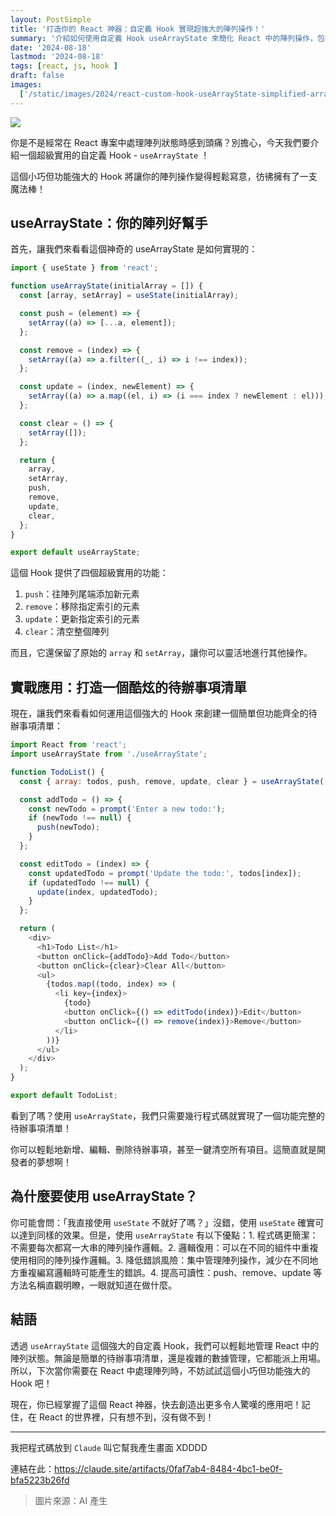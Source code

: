 ```yaml
---
layout: PostSimple
title: '打造你的 React 神器：自定義 Hook 實現超強大的陣列操作！'
summary: '介紹如何使用自定義 Hook useArrayState 來簡化 React 中的陣列操作，包括新增、刪除、更新等功能，並展示如何應用於待辦事項清單。'
date: '2024-08-18'
lastmod: '2024-08-18'
tags: [react, js, hook ]
draft: false
images:
  ['/static/images/2024/react-custom-hook-useArrayState-simplified-array-operations/cover.webp']
---
```


![](https://image.cashwu.com/2024/react-custom-hook-useArrayState-simplified-array-operations/cover.webp)

你是不是經常在 React 專案中處理陣列狀態時感到頭痛？別擔心，今天我們要介紹一個超級實用的自定義 Hook - `useArrayState` ！

這個小巧但功能強大的 Hook 將讓你的陣列操作變得輕鬆寫意，彷彿擁有了一支魔法棒！

## useArrayState：你的陣列好幫手

首先，讓我們來看看這個神奇的 useArrayState 是如何實現的：

```javascript:useArrayState.js
import { useState } from 'react';

function useArrayState(initialArray = []) {
  const [array, setArray] = useState(initialArray);

  const push = (element) => {
    setArray((a) => [...a, element]);
  };

  const remove = (index) => {
    setArray((a) => a.filter((_, i) => i !== index));
  };

  const update = (index, newElement) => {
    setArray((a) => a.map((el, i) => (i === index ? newElement : el)));
  };

  const clear = () => {
    setArray([]);
  };

  return {
    array,
    setArray,
    push,
    remove,
    update,
    clear,
  };
}

export default useArrayState;
```

這個 Hook 提供了四個超級實用的功能：

1. `push`：往陣列尾端添加新元素
2. `remove`：移除指定索引的元素
3. `update`：更新指定索引的元素
4. `clear`：清空整個陣列

而且，它還保留了原始的 `array` 和 `setArray`，讓你可以靈活地進行其他操作。

## 實戰應用：打造一個酷炫的待辦事項清單

現在，讓我們來看看如何運用這個強大的 Hook 來創建一個簡單但功能齊全的待辦事項清單：

```javascript:TodoList.js
import React from 'react';
import useArrayState from './useArrayState';

function TodoList() {
  const { array: todos, push, remove, update, clear } = useArrayState([]);

  const addTodo = () => {
    const newTodo = prompt('Enter a new todo:');
    if (newTodo !== null) {
      push(newTodo);
    }
  };

  const editTodo = (index) => {
    const updatedTodo = prompt('Update the todo:', todos[index]);
    if (updatedTodo !== null) {
      update(index, updatedTodo);
    }
  };

  return (
    <div>
      <h1>Todo List</h1>
      <button onClick={addTodo}>Add Todo</button>
      <button onClick={clear}>Clear All</button>
      <ul>
        {todos.map((todo, index) => (
          <li key={index}>
            {todo}
            <button onClick={() => editTodo(index)}>Edit</button>
            <button onClick={() => remove(index)}>Remove</button>
          </li>
        ))}
      </ul>
    </div>
  );
}

export default TodoList;
```

看到了嗎？使用 `useArrayState`，我們只需要幾行程式碼就實現了一個功能完整的待辦事項清單！

你可以輕鬆地新增、編輯、刪除待辦事項，甚至一鍵清空所有項目。這簡直就是開發者的夢想啊！

## 為什麼要使用 useArrayState？

你可能會問：「我直接使用 `useState` 不就好了嗎？」沒錯，使用 `useState` 確實可以達到同樣的效果。但是，使用 `useArrayState` 有以下優點：1. 程式碼更簡潔：不需要每次都寫一大串的陣列操作邏輯。2. 邏輯復用：可以在不同的組件中重複使用相同的陣列操作邏輯。3. 降低錯誤風險：集中管理陣列操作，減少在不同地方重複編寫邏輯時可能產生的錯誤。4. 提高可讀性：push、remove、update 等方法名稱直觀明瞭，一眼就知道在做什麼。

## 結語

透過 `useArrayState` 這個強大的自定義 Hook，我們可以輕鬆地管理 React 中的陣列狀態。無論是簡單的待辦事項清單，還是複雜的數據管理，它都能派上用場。所以，下次當你需要在 React 中處理陣列時，不妨試試這個小巧但功能強大的 Hook 吧！

現在，你已經掌握了這個 React 神器，快去創造出更多令人驚嘆的應用吧！記住，在 React 的世界裡，只有想不到，沒有做不到！

---

我把程式碼放到 `Claude` 叫它幫我產生畫面 XDDDD

連結在此：https://claude.site/artifacts/0faf7ab4-8484-4bc1-be0f-bfa5223b26fd

> 圖片來源：AI 產生
